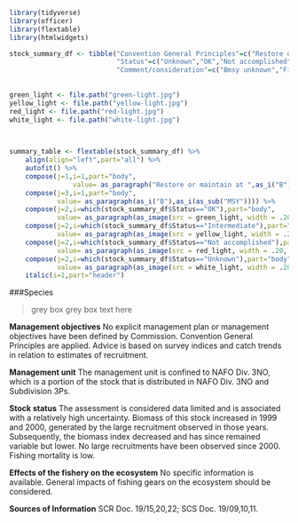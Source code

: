 
```r
library(tidyverse)
library(officer)
library(flextable)
library(htmlwidgets)

stock_summary_df <- tibble("Convention General Principles"=c("Restore or maintain at Bmsy","Eliminate overfishing","Apply Percautionary Approach","Minimise harmful impacts on living marine resources and ecosystems","Preserve marine biodiversity"), 
                           "Status"=c("Unknown","OK","Not accomplished","Intermediate","Unknown"),
                           "Comment/consideration"=c("Bmsy unknown","Fishing mortality low","Reference points not defined","VME closures in effect, low bycatch reported","Cannot be evaluated"))
                           
                           
green_light <- file.path("green-light.jpg")                           
yellow_light <- file.path("yellow-light.jpg")                           
red_light <- file.path("red-light.jpg")                           
white_light <- file.path("white-light.jpg")                           


                           
summary_table <- flextable(stock_summary_df) %>% 
    align(align="left",part="all") %>% 
    autofit() %>% 
    compose(j=1,i=1,part="body",
                value= as_paragraph("Restore or maintain at ",as_i("B"),as_i(as_sub("MSY")))) %>% 
    compose(j=3,i=1,part="body",
            value= as_paragraph(as_i("B"),as_i(as_sub("MSY")))) %>% 
    compose(j=2,i=which(stock_summary_df$Status=="OK"),part="body",
            value= as_paragraph(as_image(src = green_light, width = .20, height = .20))) %>% 
    compose(j=2,i=which(stock_summary_df$Status=="Intermediate"),part="body",
            value= as_paragraph(as_image(src = yellow_light, width = .20, height = .20))) %>% 
    compose(j=2,i=which(stock_summary_df$Status=="Not accomplished"),part="body",
            value= as_paragraph(as_image(src = red_light, width = .20, height = .20))) %>% 
    compose(j=2,i=which(stock_summary_df$Status=="Unknown"),part="body",
            value= as_paragraph(as_image(src = white_light, width = .20, height = .20))) %>% 
    italic(i=1,part="header") 
```

###Species


> grey box
grey box text here



**Management objectives**
No explicit management plan or management objectives have been defined by Commission. Convention General Principles are applied. Advice is based on survey indices and catch trends in relation to estimates of recruitment.



**Management unit**
The management unit is confined to NAFO Div. 3NO, which is a portion of the stock that is distributed in NAFO Div. 3NO and Subdivision 3Ps.

**Stock status**
The assessment is considered data limited and is associated with a relatively high uncertainty. Biomass of this stock increased in 1999 and 2000, generated by the large recruitment observed in those years. Subsequently, the biomass index decreased and has since remained variable but lower. No large recruitments have been observed since 2000. Fishing mortality is low.

**Effects of the fishery on the ecosystem**
No specific information is available. General impacts of fishing gears on the ecosystem should be considered.

**Sources of Information**
SCR Doc. 19/15,20,22; SCS Doc. 19/09,10,11.
